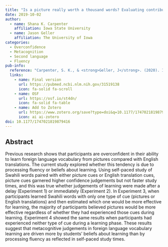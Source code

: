 ```yaml
---
title: "Is a picture really worth a thousand words? Evaluating contributions of fluency and analytic processing in metacognitive judgements for pictures in foreign language vocabulary learning"
date: 2019-10-02
author:
  - name: Shana K. Carpenter
    affiliation: Iowa State University
  - name: Jason Geller
    affiliation: The University of Iowa
categories: 
  - Overconfidence
  - Metacognition
  - Second language
  - Fluency
pub-info:
  reference: "Carpenter, S. K., & <strong>Geller, J</strong>. (2020). Is a picture really worth a thousand words? Evaluating contributions of fluency and analytic processing in metacognitive judgements for pictures in foreign language vocabulary learning. Quarterly journal of experimental psychology (2006), 73(2), 211–224. https://doi.org/10.1177/1747021819879416"
  links:
    - name: Final version
      url: https://pubmed.ncbi.nlm.nih.gov/31519138
      icon: fa-solid fa-scroll
    - name: OSF
      url: https://osf.io/st4dn/
      icon: fa-solid fa-table
    - name: Add to Zotero
      url: https://www.zotero.org/save?type=doi&q=10.1177/1747021819879416
      icon: ai ai-zotero
doi: 10.1177/1747021819879416
---
```


## Abstract

Previous research shows that participants are overconfident in their ability to learn foreign language vocabulary from pictures compared with English translations. The current study explored whether this tendency is due to processing fluency or beliefs about learning. Using self-paced study of Swahili words paired with either picture cues or English translation cues, picture cues garnered higher confidence judgements but not faster study times, and this was true whether judgements of learning were made after a delay (Experiment 1) or immediately (Experiment 2). In Experiment 3, when participants learned Swahili words with only one type of cue (pictures or English translations) and then estimated which one would be more effective for learning, the majority of participants believed pictures would be more effective regardless of whether they had experienced those cues during learning. Experiment 4 showed the same results when participants had experienced neither type of cue during a learning phase. These results suggest that metacognitive judgements in foreign language vocabulary learning are driven more by students' beliefs about learning than by processing fluency as reflected in self-paced study times.
